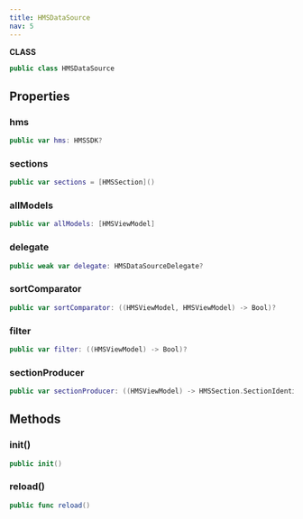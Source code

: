 ```yaml
---
title: HMSDataSource
nav: 5
---
```


**CLASS**
```swift
public class HMSDataSource
```
## Properties
### hms
```swift
public var hms: HMSSDK?
```
### sections
```swift
public var sections = [HMSSection]()
```
### allModels
```swift
public var allModels: [HMSViewModel]
```
### delegate
```swift
public weak var delegate: HMSDataSourceDelegate?
```
### sortComparator
```swift
public var sortComparator: ((HMSViewModel, HMSViewModel) -> Bool)?
```
### filter
```swift
public var filter: ((HMSViewModel) -> Bool)?
```
### sectionProducer
```swift
public var sectionProducer: ((HMSViewModel) -> HMSSection.SectionIdentifier)?
```
## Methods
### init()
```swift
public init()
```
### reload()
```swift
public func reload()
```
